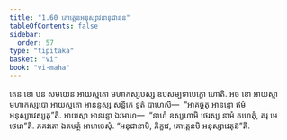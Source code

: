 ```yaml
---
title: "1.60 គោត្តេនអនុស្សាវនានុជានន"
tableOfContents: false
sidebar:
  order: 57
type: "tipitaka"
basket: "vi"
book: "vi-maha"
---
```



<DynamicBreadcrumb />

<Division number="122" book="vi-maha">

<Paragraph number="511" book="vi-maha">
តេន ខោ បន សមយេន អាយស្មតោ មហាកស្សបស្ស ឧបសម្បទាបេក្ខោ ហោតិ. អថ ខោ អាយស្មា មហាកស្សបោ អាយស្មតោ អានន្ទស្ស សន្តិកេ ទូតំ បាហេសិ—  “អាគច្ឆតុ អានន្ទោ ឥមំ អនុស្សាវេស្សតូ”តិ. អាយស្មា អានន្ទោ ឯវមាហ—  “នាហំ ឧស្សហាមិ ថេរស្ស នាមំ គហេតុំ, គរុ មេ ថេរោ”តិ. ភគវតោ ឯតមត្ថំ អារោចេសុំ. “អនុជានាមិ, ភិក្ខវេ, គោត្តេនបិ អនុស្សាវេតុន៑”តិ.
</Paragraph>
</Division>